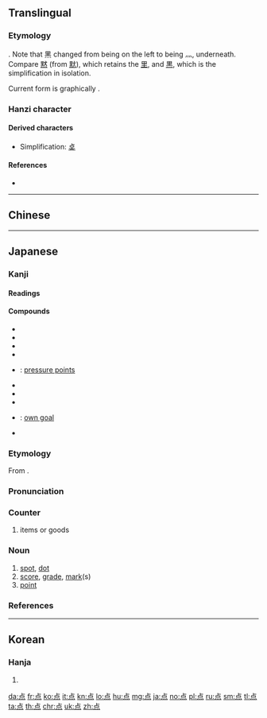 {{also|點|奌}}
==Translingual==
{{stroke order|type=animate}}
{{stroke order|strokes=9}}

===Etymology===
{{Han simp|點|f=黑|t=灬}}. Note that 黑 changed from being on the left to being 灬, underneath. Compare [[黙]] (from [[默]]), which retains the [[里]], and [[黒]], which is the simplification in isolation.

Current form is graphically {{Han compound|占|灬}}.

===Hanzi character===
{{Han char|rn=86|rad=火|as=05|sn=9|four=|canj=XYRF,YRF|ids=⿱占灬}}

====Derived characters====
* Simplification: [[奌]]

====References====
* {{Han ref|kx=0669.101|dkj=18980|dj=1078.150|hdz=32198.070|uh=70B9|ud=28857}}

----

==Chinese==
{{zh-see|點}}

----

==Japanese==

===Kanji===
{{ja-kanji|grade=2|rs=火05|style=s|kyu=點}}

====Readings====
{{ja-readings
|goon=[[てん]] (ten)
|kanon=[[てん]] (ten)
|kun=[[ぼち]] (bochi), [[たてる]] ([[点てる]], tateru), [[さす]] ([[点す]], sasu), [[とぼす]] ([[点す]], tobosu), [[ともす]] ([[点す]], tomosu), [[つける]] ([[点ける]], [[tsukeru]])}}
{{attention|ja|review readings}}

====Compounds====
{{der-top|Compounds}}
* {{ja-r|濁点|だくてん}}
* {{ja-r|点字|てんじ}}
* {{ja-r|点火|てんか}}
* {{ja-r|点検|てんけん}}
* {{ja-r|点穴|てんけつ}}: [[pressure point]]s
* {{ja-r|点滅|てんめつ}}
* {{ja-r|点心|てんしん}}
* {{ja-r|点数|てんすう}}
* {{ja-r|自殺点|じさつてん}}: [[own goal]]
* {{ja-r|半濁点|はんだくてん}}
{{der-bottom}}

{{ja-kanjitab|てん|yomi=o}}

===Etymology===
From {{etyl|ltc|ja|sort=てん}} {{m|zh|點|tr=tem<sup>X</sup>||point}}.

===Pronunciation===
{{ja-pron|yomi=o|てん|acc=0|acc_ref=DJR}}

===Counter===
{{ja-pos|てん|counter}}

# items or goods

===Noun===
{{ja-noun|てん}}

# [[spot]], [[dot]]
# [[score]], [[grade]], [[mark]](s)
# [[point]]

===References===
<references/>

----

==Korean==

===Hanja===
{{ko-hanja|hangeul=점|eumhun=|rv=jeom|mr=chŏm|y=cem}}

# {{defn|lang=ko|sort=火05}}

[[da:点]]
[[fr:点]]
[[ko:点]]
[[it:点]]
[[kn:点]]
[[lo:点]]
[[hu:点]]
[[mg:点]]
[[ja:点]]
[[no:点]]
[[pl:点]]
[[ru:点]]
[[sm:点]]
[[tl:点]]
[[ta:点]]
[[th:点]]
[[chr:点]]
[[uk:点]]
[[zh:点]]